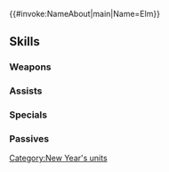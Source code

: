 {{#invoke:NameAbout|main|Name=Elm}}{{HeroPage Tabs}}
{{Hero Infobox
|Name=Elm
|Title=Resolute Grouch
|WeaponType=Green Beast
|MoveType=Flying
|Origin=Fire Emblem Heroes
|Gender=Male
|actorEN=Landon McDonald
|actorJP=入野自由
|artist=azuタロウ
|additionDate=December 28, 2022
|releaseDate=January 1, 2023
|cv1=0
|cv2=600400
|TagID=年明エルム
|InternalID=896
|Properties=special
|description=Retainer to Embla. Has roused himself enough to take a passing interest in the festivities.
}}
{{Stats Page
|Lv1HP=19|Lv1ATK=10|Lv1SPD=12|Lv1DEF=5|Lv1RES=7
|GRHP=50|GRATK=70|GRSPD=75|GRDEF=50|GRRES=55
}}
==Skills==
===Weapons===
{{Weapons Table
|weapon1=Hatchling (Flier)
|weapon1Default=1
|weapon1Unlock=1
|weapon2=Fledgling (Flier)
|weapon2Default=2
|weapon2Unlock=2
|weapon3=Adult (Flier)
|weapon3Default=4
|weapon3Unlock=3
|weapon4=Fang of Finality
|weapon4Default=5
|weapon4Unlock=5
}}
===Assists===
{{Assists Table}}
===Specials===
{{Specials Table
|special1=New Moon
|special1Default=4
|special1Unlock=3
|special2=Luna
|special2Unlock=4
}}
===Passives===
{{Passives Table
|passiveB1=Beast N Trace 1
|passiveB2=Beast N Trace 2
|passiveB3=Beast N Trace 3
|passiveB1Unlock=3
|passiveB2Unlock=4
|passiveB3Unlock=5
|passiveC1=C Feud 1
|passiveC2=C Feud 2
|passiveC3=C Feud 3
|passiveC1Unlock=1
|passiveC2Unlock=2
|passiveC3Unlock=4
}}
{{Heroes Navbox}}
[[Category:New Year's units]]